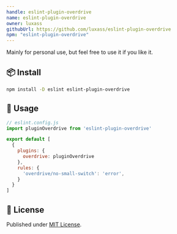 ```yaml
---
handle: eslint-plugin-overdrive
name: eslint-plugin-overdrive
owner: luxass
githubUrl: https://github.com/luxass/eslint-plugin-overdrive
npm: "eslint-plugin-overdrive"
---
```


Mainly for personal use, but feel free to use it if you like it.

## 📦 Install

```bash
npm install -D eslint eslint-plugin-overdrive
```

## 🚀 Usage

```js
// eslint.config.js
import pluginOverdrive from 'eslint-plugin-overdrive'

export default [
  {
    plugins: {
      overdrive: pluginOverdrive
    },
    rules: {
      'overdrive/no-small-switch': 'error',
    }
  }
]
```

## 📄 License

Published under [MIT License](https://github.com/luxass/eslint-plugin-overdrive/blob/main/LICENSE).
